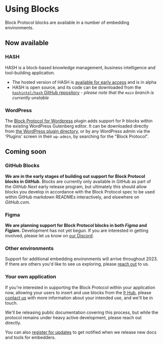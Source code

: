 # Using Blocks

Block Protocol blocks are available in a number of embedding environments.

## Now available

### HASH

HASH is a block-based knowledge management, business intelligence and tool-building application.

- The hosted version of HASH is [available for early access](https://hash.ai) and is in alpha
- HASH is open source, and its code can be downloaded from the [`hashintel/hash` GitHub repository](https://github.com/hashintel/hash) - _please note that the `main` branch is currently unstable_

### WordPress

The [Block Protocol for Wordpress](https://blockprotocol.org/wordpress) plugin adds support for Þ blocks within the existing WordPress Gutenberg editor. It can be downloaded directly from [the WordPress plugin directory](https://wordpress.org/plugins/blockprotocol/), or by any WordPress admin via the 'Plugins' screen in their `wp-admin`, by searching for the "Block Protocol".

## Coming soon

### GitHub Blocks

**We are in the early stages of building out support for Block Protocol blocks in _GitHub_.** Blocks are currently only available in GitHub as part of the _GitHub Next_ early release program, but ultimately this should allow blocks you develop in accordance with the Block Protocol spec to be used within GitHub markdown READMEs interactively, and elsewhere on _GitHub.com_.

### Figma

**We are planning support for Block Protocol blocks in both _Figma_ and _Figjam_.** Development has not yet begun. If you are interested in getting involved, please let us know on [our Discord](https://blockprotocol.org/discord).

### Other environments

Support for additional embedding environments will arrive throughout 2023. If there are others you'd like to see us exploring, please [reach out](https://blockprotocol.org/contact) to us.

### Your own application

If you're interested in supporting the Block Protocol within your application now, allowing your users to insert and use blocks from the [Þ Hub](https://blockprotocol.org/hub), please [contact us](https://blockprotocol.org/contact) with more information about your intended use, and we'll be in touch.

We'll be releasing public documentation covering this process, but while the protocol remains under heavy active development, please reach out directly.

You can also [register for updates](https://blockprotocol.org/signup) to get notified when we release new docs and tools for embedders.

